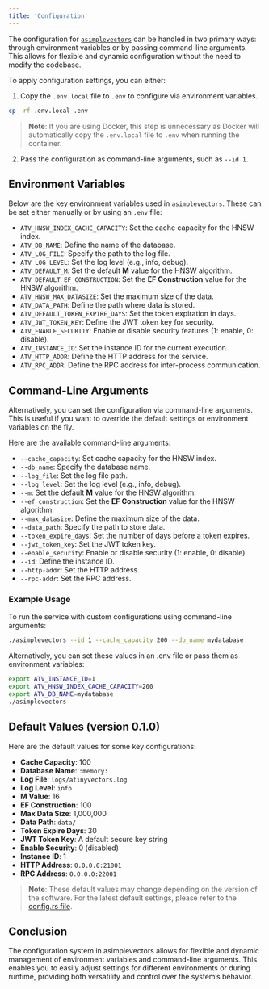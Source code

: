 ```yaml
---
title: 'Configuration'
---
```


The configuration for [`asimplevectors`](https://github.com/billionvectors/asimplevectors) can be handled in two primary ways: through environment variables or by passing command-line arguments. This allows for flexible and dynamic configuration without the need to modify the codebase.

To apply configuration settings, you can either:

1. Copy the `.env.local` file to `.env` to configure via environment variables.
```bash
cp -rf .env.local .env
```
> **Note**: If you are using Docker, this step is unnecessary as Docker will automatically copy the `.env.local` file to `.env` when running the container.


2. Pass the configuration as command-line arguments, such as `--id 1`.

## Environment Variables

Below are the key environment variables used in `asimplevectors`. These can be set either manually or by using an `.env` file:

- `ATV_HNSW_INDEX_CACHE_CAPACITY`: Set the cache capacity for the HNSW index.
- `ATV_DB_NAME`: Define the name of the database.
- `ATV_LOG_FILE`: Specify the path to the log file.
- `ATV_LOG_LEVEL`: Set the log level (e.g., info, debug).
- `ATV_DEFAULT_M`: Set the default **M** value for the HNSW algorithm.
- `ATV_DEFAULT_EF_CONSTRUCTION`: Set the **EF Construction** value for the HNSW algorithm.
- `ATV_HNSW_MAX_DATASIZE`: Set the maximum size of the data.
- `ATV_DATA_PATH`: Define the path where data is stored.
- `ATV_DEFAULT_TOKEN_EXPIRE_DAYS`: Set the token expiration in days.
- `ATV_JWT_TOKEN_KEY`: Define the JWT token key for security.
- `ATV_ENABLE_SECURITY`: Enable or disable security features (1: enable, 0: disable).
- `ATV_INSTANCE_ID`: Set the instance ID for the current execution.
- `ATV_HTTP_ADDR`: Define the HTTP address for the service.
- `ATV_RPC_ADDR`: Define the RPC address for inter-process communication.

## Command-Line Arguments

Alternatively, you can set the configuration via command-line arguments. This is useful if you want to override the default settings or environment variables on the fly.

Here are the available command-line arguments:

- `--cache_capacity`: Set cache capacity for the HNSW index.
- `--db_name`: Specify the database name.
- `--log_file`: Set the log file path.
- `--log_level`: Set the log level (e.g., info, debug).
- `--m`: Set the default **M** value for the HNSW algorithm.
- `--ef_construction`: Set the **EF Construction** value for the HNSW algorithm.
- `--max_datasize`: Define the maximum size of the data.
- `--data_path`: Specify the path to store data.
- `--token_expire_days`: Set the number of days before a token expires.
- `--jwt_token_key`: Set the JWT token key.
- `--enable_security`: Enable or disable security (1: enable, 0: disable).
- `--id`: Define the instance ID.
- `--http-addr`: Set the HTTP address.
- `--rpc-addr`: Set the RPC address.

### Example Usage

To run the service with custom configurations using command-line arguments:

```bash
./asimplevectors --id 1 --cache_capacity 200 --db_name mydatabase
```
Alternatively, you can set these values in an .env file or pass them as environment variables:
```bash
export ATV_INSTANCE_ID=1
export ATV_HNSW_INDEX_CACHE_CAPACITY=200
export ATV_DB_NAME=mydatabase
./asimplevectors
```

## Default Values (version 0.1.0)

Here are the default values for some key configurations:

- **Cache Capacity**: 100
- **Database Name**: `:memory:`
- **Log File**: `logs/atinyvectors.log`
- **Log Level**: `info`
- **M Value**: 16
- **EF Construction**: 100
- **Max Data Size**: 1,000,000
- **Data Path**: `data/`
- **Token Expire Days**: 30
- **JWT Token Key**: A default secure key string
- **Enable Security**: 0 (disabled)
- **Instance ID**: 1
- **HTTP Address**: `0.0.0.0:21001`
- **RPC Address**: `0.0.0.0:22001`

> **Note**: These default values may change depending on the version of the software. For the latest default settings, please refer to the [config.rs file](https://github.com/billionvectors/asimplevectors/blob/main/src/config.rs).

## Conclusion

The configuration system in asimplevectors allows for flexible and dynamic management of environment variables and command-line arguments. This enables you to easily adjust settings for different environments or during runtime, providing both versatility and control over the system’s behavior.
